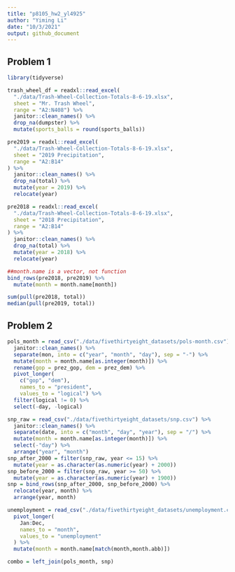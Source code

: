```yaml
---
title: "p8105_hw2_yl4925"
author: "Yiming Li"
date: "10/3/2021"
output: github_document
---
```


## Problem 1
```r
library(tidyverse)
```

```r
trash_wheel_df = readxl::read_excel(
  "./data/Trash-Wheel-Collection-Totals-8-6-19.xlsx",
  sheet = "Mr. Trash Wheel",
  range = "A2:N408") %>% 
  janitor::clean_names() %>% 
  drop_na(dumpster) %>% 
  mutate(sports_balls = round(sports_balls))
```

```r
pre2019 = readxl::read_excel(
  "./data/Trash-Wheel-Collection-Totals-8-6-19.xlsx",
  sheet = "2019 Precipitation",
  range = "A2:B14"
) %>% 
  janitor::clean_names() %>% 
  drop_na(total) %>% 
  mutate(year = 2019) %>% 
  relocate(year)

pre2018 = readxl::read_excel(
  "./data/Trash-Wheel-Collection-Totals-8-6-19.xlsx",
  sheet = "2018 Precipitation",
  range = "A2:B14"
) %>% 
  janitor::clean_names() %>% 
  drop_na(total) %>% 
  mutate(year = 2018) %>% 
  relocate(year)
```

```r
##month.name is a vector, not function
bind_rows(pre2018, pre2019) %>% 
  mutate(month = month.name[month])
```

```r
sum(pull(pre2018, total))
median(pull(pre2019, total))
```

## Problem 2

```r
pols_month = read_csv("./data/fivethirtyeight_datasets/pols-month.csv") %>% 
  janitor::clean_names() %>% 
  separate(mon, into = c("year", "month", "day"), sep = "-") %>% 
  mutate(month = month.name[as.integer(month)]) %>% 
  rename(gop = prez_gop, dem = prez_dem) %>% 
  pivot_longer(
    c("gop", "dem"),
    names_to = "president",
    values_to = "logical") %>% 
  filter(logical != 0) %>% 
  select(-day, -logical) 
```

```r
snp_raw = read_csv("./data/fivethirtyeight_datasets/snp.csv") %>% 
  janitor::clean_names() %>% 
  separate(date, into = c("month", "day", "year"), sep = "/") %>% 
  mutate(month = month.name[as.integer(month)]) %>%
  select(-"day") %>%
  arrange("year", "month")
snp_after_2000 = filter(snp_raw, year <= 15) %>% 
  mutate(year = as.character(as.numeric(year) + 2000))
snp_before_2000 = filter(snp_raw, year >= 50) %>% 
  mutate(year = as.character(as.numeric(year) + 1900))
snp = bind_rows(snp_after_2000, snp_before_2000) %>% 
  relocate(year, month) %>% 
  arrange(year, month)
```

```r
unemployment = read_csv("./data/fivethirtyeight_datasets/unemployment.csv") %>% 
  pivot_longer(
    Jan:Dec, 
    names_to = "month",
    values_to = "unemployment"
  ) %>% 
  mutate(month = month.name[match(month,month.abb)])
```

```r
combo = left_join(pols_month, snp)
```

